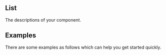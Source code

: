 

<Meta title="Components/Date Display/List" component={List} />

## List

The descriptions of your component.

## Examples

There are some examples as follows which can help you get started quickly.

<Canvas>
  <Story name="your name">
    
  </Story>
</Canvas>

<ReadMe />


